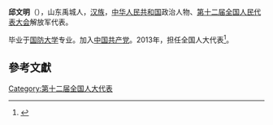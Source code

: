'''邱文明'''（{{bd|1956年||}}），山东禹城人，[[汉族|汉族]]，[[中华人民共和国|中华人民共和国]]政治人物、[[第十二届全国人民代表大会|第十二届全国人民代表大会]]解放军代表。

毕业于[[国防大学|国防大学]]专业。加入[[中国共产党|中国共产党]]。2013年，担任全国人大代表<ref>{{cite news|title=全国人大代表信息-邱文明|url= http://210.82.31.1:8084/delegate/viewDelegate.action?dbid=122850|accessdate=2013-04-05|newspaper=全国人大网|archive-url=https://web.archive.org/web/20160306000322/http://www.npc.gov.cn/delegate/viewDelegate.action?dbid=122850|archive-date=2016-03-06|dead-url=yes}}</ref>。

==參考文獻==
{{reflist}}
{{中国政治人物小作品}}

[[Category:第十二届全国人大代表|Category:第十二届全国人大代表]]